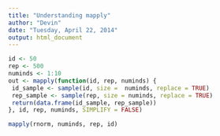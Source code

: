 ```yaml
---
title: "Understanding mapply"
author: "Devin"
date: "Tuesday, April 22, 2014"
output: html_document
---
```


```r
id <- 50
rep <- 500
numinds <- 1:10
out <- mapply(function(id, rep, numinds) {
 id_sample <- sample(id, size =  numinds, replace = TRUE)
 rep_sample <- sample(rep, size = numinds, replace = TRUE)
 return(data.frame(id_sample, rep_sample))
}, id, rep, numinds, SIMPLIFY = FALSE)

mapply(rnorm, numinds, rep, id)

```

